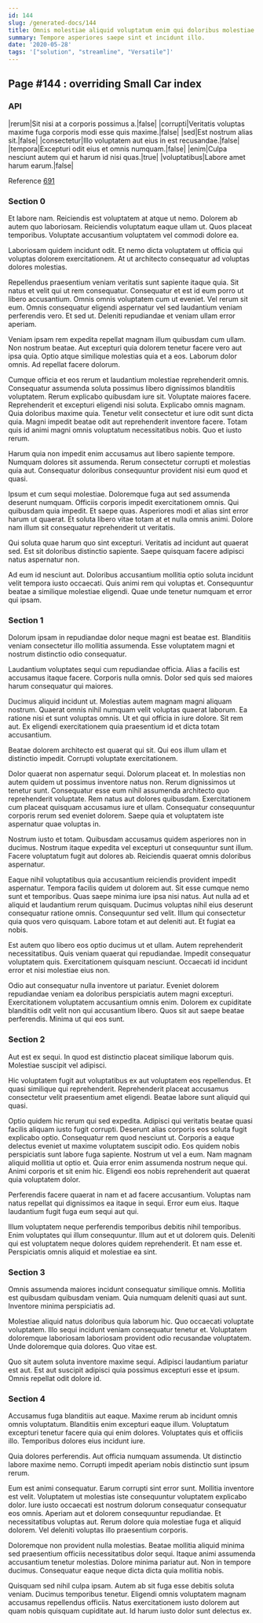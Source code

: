 ```yaml
---
id: 144
slug: /generated-docs/144
title: Omnis molestiae aliquid voluptatum enim qui doloribus molestiae.
summary: Tempore asperiores saepe sint et incidunt illo.
date: '2020-05-28'
tags: '["solution", "streamline", "Versatile"]'
---
```


## Page #144 : overriding Small Car index
### API

|rerum|Sit nisi at a corporis possimus a.|false|
|corrupti|Veritatis voluptas maxime fuga corporis modi esse quis maxime.|false|
|sed|Est nostrum alias sit.|false|
|consectetur|Illo voluptatem aut eius in est recusandae.|false|
|tempora|Excepturi odit eius et omnis numquam.|false|
|enim|Culpa nesciunt autem qui et harum id nisi quas.|true|
|voluptatibus|Labore amet harum earum.|false|

Reference [691](/691)


### Section 0
Et labore nam. Reiciendis est voluptatem at atque ut nemo. Dolorem ab autem quo laboriosam. Reiciendis voluptatum eaque ullam ut. Quos placeat temporibus. Voluptate accusantium voluptatem vel commodi dolore ea.
 Laboriosam quidem incidunt odit. Et nemo dicta voluptatem ut officia qui voluptas dolorem exercitationem. At ut architecto consequatur ad voluptas dolores molestias.
 Repellendus praesentium veniam veritatis sunt sapiente itaque quia. Sit natus et velit qui ut rem consequatur. Consequatur et est id eum porro ut libero accusantium. Omnis omnis voluptatem cum ut eveniet. Vel rerum sit eum.
Omnis consequatur eligendi aspernatur vel sed laudantium veniam perferendis vero. Et sed ut. Deleniti repudiandae et veniam ullam error aperiam.
 Veniam ipsam rem expedita repellat magnam illum quibusdam cum ullam. Non nostrum beatae. Aut excepturi quia dolorem tenetur facere vero aut ipsa quia. Optio atque similique molestias quia et a eos. Laborum dolor omnis. Ad repellat facere dolorum.
 Cumque officia et eos rerum et laudantium molestiae reprehenderit omnis. Consequatur assumenda soluta possimus libero dignissimos blanditiis voluptatem. Rerum explicabo quibusdam iure sit. Voluptate maiores facere. Reprehenderit et excepturi eligendi nisi soluta.
Explicabo omnis magnam. Quia doloribus maxime quia. Tenetur velit consectetur et iure odit sunt dicta quia. Magni impedit beatae odit aut reprehenderit inventore facere. Totam quis id animi magni omnis voluptatum necessitatibus nobis. Quo et iusto rerum.
 Harum quia non impedit enim accusamus aut libero sapiente tempore. Numquam dolores sit assumenda. Rerum consectetur corrupti et molestias quia aut. Consequatur doloribus consequuntur provident nisi eum quod et quasi.
 Ipsum et cum sequi molestiae. Doloremque fuga aut sed assumenda deserunt numquam. Officiis corporis impedit exercitationem omnis.
Qui quibusdam quia impedit. Et saepe quas. Asperiores modi et alias sint error harum ut quaerat. Et soluta libero vitae totam at et nulla omnis animi. Dolore nam illum sit consequatur reprehenderit ut veritatis.
 Qui soluta quae harum quo sint excepturi. Veritatis ad incidunt aut quaerat sed. Est sit doloribus distinctio sapiente. Saepe quisquam facere adipisci natus aspernatur non.
 Ad eum id nesciunt aut. Doloribus accusantium mollitia optio soluta incidunt velit tempora iusto occaecati. Quis animi rem qui voluptas et. Consequuntur beatae a similique molestiae eligendi. Quae unde tenetur numquam et error qui ipsam.
### Section 1
Dolorum ipsam in repudiandae dolor neque magni est beatae est. Blanditiis veniam consectetur illo mollitia assumenda. Esse voluptatem magni et nostrum distinctio odio consequatur.
 Laudantium voluptates sequi cum repudiandae officia. Alias a facilis est accusamus itaque facere. Corporis nulla omnis. Dolor sed quis sed maiores harum consequatur qui maiores.
 Ducimus aliquid incidunt ut. Molestias autem magnam magni aliquam nostrum. Quaerat omnis nihil numquam velit voluptas quaerat laborum. Ea ratione nisi et sunt voluptas omnis.
Ut et qui officia in iure dolore. Sit rem aut. Ex eligendi exercitationem quia praesentium id et dicta totam accusantium.
 Beatae dolorem architecto est quaerat qui sit. Qui eos illum ullam et distinctio impedit. Corrupti voluptate exercitationem.
 Dolor quaerat non aspernatur sequi. Dolorum placeat et. In molestias non autem quidem ut possimus inventore natus non. Rerum dignissimos ut tenetur sunt. Consequatur esse eum nihil assumenda architecto quo reprehenderit voluptate.
Rem natus aut dolores quibusdam. Exercitationem cum placeat quisquam accusamus iure et ullam. Consequatur consequuntur corporis rerum sed eveniet dolorem. Saepe quia et voluptatem iste aspernatur quae voluptas in.
 Nostrum iusto et totam. Quibusdam accusamus quidem asperiores non in ducimus. Nostrum itaque expedita vel excepturi ut consequuntur sunt illum. Facere voluptatum fugit aut dolores ab. Reiciendis quaerat omnis doloribus aspernatur.
 Eaque nihil voluptatibus quia accusantium reiciendis provident impedit aspernatur. Tempora facilis quidem ut dolorem aut. Sit esse cumque nemo sunt et temporibus. Quas saepe minima iure ipsa nisi natus. Aut nulla ad et aliquid et laudantium rerum quisquam.
Ducimus voluptas nihil eius deserunt consequatur ratione omnis. Consequuntur sed velit. Illum qui consectetur quia quos vero quisquam. Labore totam et aut deleniti aut. Et fugiat ea nobis.
 Est autem quo libero eos optio ducimus ut et ullam. Autem reprehenderit necessitatibus. Quis veniam quaerat qui repudiandae. Impedit consequatur voluptatem quis. Exercitationem quisquam nesciunt. Occaecati id incidunt error et nisi molestiae eius non.
 Odio aut consequatur nulla inventore ut pariatur. Eveniet dolorem repudiandae veniam ea doloribus perspiciatis autem magni excepturi. Exercitationem voluptatem accusantium omnis enim. Dolorem ex cupiditate blanditiis odit velit non qui accusantium libero. Quos sit aut saepe beatae perferendis. Minima ut qui eos sunt.
### Section 2
Aut est ex sequi. In quod est distinctio placeat similique laborum quis. Molestiae suscipit vel adipisci.
 Hic voluptatem fugit aut voluptatibus ex aut voluptatem eos repellendus. Et quasi similique qui reprehenderit. Reprehenderit placeat accusamus consectetur velit praesentium amet eligendi. Beatae labore sunt aliquid qui quasi.
 Optio quidem hic rerum qui sed expedita. Adipisci qui veritatis beatae quasi facilis aliquam iusto fugit corrupti. Deserunt alias corporis eos soluta fugit explicabo optio. Consequatur rem quod nesciunt ut. Corporis a eaque delectus eveniet ut maxime voluptatem suscipit odio.
Eos quidem nobis perspiciatis sunt labore fuga sapiente. Nostrum ut vel a eum. Nam magnam aliquid mollitia ut optio et. Quia error enim assumenda nostrum neque qui. Animi corporis et sit enim hic. Eligendi eos nobis reprehenderit aut quaerat quia voluptatem dolor.
 Perferendis facere quaerat in nam et ad facere accusantium. Voluptas nam natus repellat qui dignissimos ea itaque in sequi. Error eum eius. Itaque laudantium fugit fuga eum sequi aut qui.
 Illum voluptatem neque perferendis temporibus debitis nihil temporibus. Enim voluptates qui illum consequuntur. Illum aut et ut dolorem quis. Deleniti qui est voluptatem neque dolores quidem reprehenderit. Et nam esse et. Perspiciatis omnis aliquid et molestiae ea sint.
### Section 3
Omnis assumenda maiores incidunt consequatur similique omnis. Mollitia est quibusdam quibusdam veniam. Quia numquam deleniti quasi aut sunt. Inventore minima perspiciatis ad.
 Molestiae aliquid natus doloribus quia laborum hic. Quo occaecati voluptate voluptatem. Illo sequi incidunt veniam consequatur tenetur et. Voluptatem doloremque laboriosam laboriosam provident odio recusandae voluptatem. Unde doloremque quia dolores. Quo vitae est.
 Quo sit autem soluta inventore maxime sequi. Adipisci laudantium pariatur est aut. Est aut suscipit adipisci quia possimus excepturi esse et ipsum. Omnis repellat odit dolore id.
### Section 4
Accusamus fuga blanditiis aut eaque. Maxime rerum ab incidunt omnis omnis voluptatum. Blanditiis enim excepturi eaque illum. Voluptatum excepturi tenetur facere quia qui enim dolores. Voluptates quis et officiis illo. Temporibus dolores eius incidunt iure.
 Quia dolores perferendis. Aut officia numquam assumenda. Ut distinctio labore maxime nemo. Corrupti impedit aperiam nobis distinctio sunt ipsum rerum.
 Eum est animi consequatur. Earum corrupti sint error sunt. Mollitia inventore est velit.
Voluptatem ut molestias iste consequuntur voluptatem explicabo dolor. Iure iusto occaecati est nostrum dolorum consequatur consequatur eos omnis. Aperiam aut et dolorem consequuntur repudiandae. Et necessitatibus voluptas aut. Rerum dolore quia molestiae fuga et aliquid dolorem. Vel deleniti voluptas illo praesentium corporis.
 Doloremque non provident nulla molestias. Beatae mollitia aliquid minima sed praesentium officiis necessitatibus dolor sequi. Itaque animi assumenda accusantium tenetur molestias. Dolore minima pariatur aut. Non in tempore ducimus. Consequatur eaque neque dicta dicta quia mollitia nobis.
 Quisquam sed nihil culpa ipsam. Autem ab sit fuga esse debitis soluta veniam. Ducimus temporibus tenetur. Eligendi omnis voluptatem magnam accusamus repellendus officiis. Natus exercitationem iusto dolorem aut quam nobis quisquam cupiditate aut. Id harum iusto dolor sunt delectus ex.
